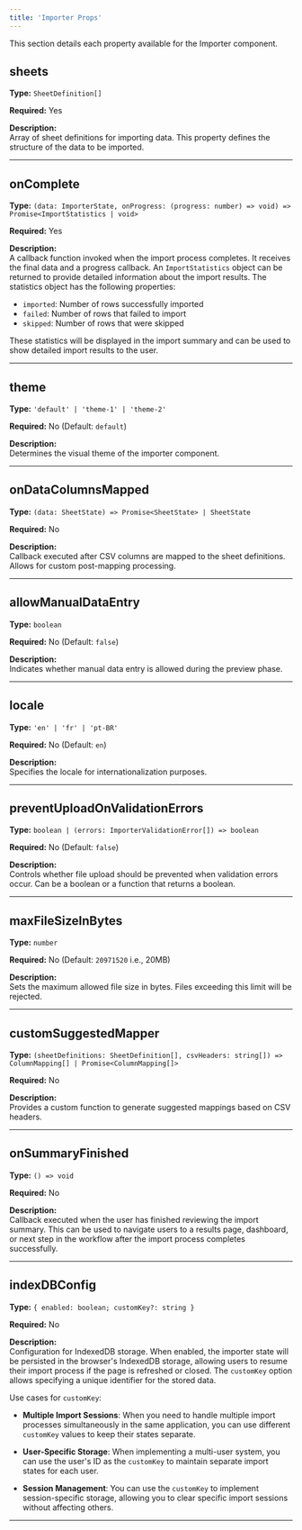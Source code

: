 ```yaml
---
title: 'Importer Props'
---
```


This section details each property available for the Importer component.

## sheets

**Type:** `SheetDefinition[]`

**Required:** Yes

**Description:**  
Array of sheet definitions for importing data. This property defines the structure of the data to be imported.

---

## onComplete

**Type:** `(data: ImporterState, onProgress: (progress: number) => void) => Promise<ImportStatistics | void>`

**Required:** Yes

**Description:**  
A callback function invoked when the import process completes. It receives the final data and a progress callback.
An `ImportStatistics` object can be returned to provide detailed information about the import results. The statistics object has the following properties:

- `imported`: Number of rows successfully imported
- `failed`: Number of rows that failed to import
- `skipped`: Number of rows that were skipped

These statistics will be displayed in the import summary and can be used to show detailed import results to the user.

---

## theme

**Type:** `'default' | 'theme-1' | 'theme-2'`

**Required:** No (Default: `default`)

**Description:**  
Determines the visual theme of the importer component.

---

## onDataColumnsMapped

**Type:** `(data: SheetState) => Promise<SheetState> | SheetState`

**Required:** No

**Description:**  
Callback executed after CSV columns are mapped to the sheet definitions. Allows for custom post-mapping processing.

---

## allowManualDataEntry

**Type:** `boolean`

**Required:** No (Default: `false`)

**Description:**  
Indicates whether manual data entry is allowed during the preview phase.

---

## locale

**Type:** `'en' | 'fr' | 'pt-BR'`

**Required:** No (Default: `en`)

**Description:**  
Specifies the locale for internationalization purposes.

---

## preventUploadOnValidationErrors

**Type:** `boolean | (errors: ImporterValidationError[]) => boolean`

**Required:** No (Default: `false`)

**Description:**  
Controls whether file upload should be prevented when validation errors occur. Can be a boolean or a function that returns a boolean.

---

## maxFileSizeInBytes

**Type:** `number`

**Required:** No (Default: `20971520` i.e., 20MB)

**Description:**  
Sets the maximum allowed file size in bytes. Files exceeding this limit will be rejected.

---

## customSuggestedMapper

**Type:** `(sheetDefinitions: SheetDefinition[], csvHeaders: string[]) => ColumnMapping[] | Promise<ColumnMapping[]>`

**Required:** No

**Description:**  
Provides a custom function to generate suggested mappings based on CSV headers.

---

## onSummaryFinished

**Type:** `() => void`

**Required:** No

**Description:**  
Callback executed when the user has finished reviewing the import summary. This can be used to navigate users to a results page, dashboard, or next step in the workflow after the import process completes successfully.

---

## indexDBConfig

**Type:** `{ enabled: boolean; customKey?: string }`

**Required:** No

**Description:**  
Configuration for IndexedDB storage. When enabled, the importer state will be persisted in the browser's IndexedDB storage, allowing users to resume their import process if the page is refreshed or closed. The `customKey` option allows specifying a unique identifier for the stored data.

Use cases for `customKey`:

- **Multiple Import Sessions**: When you need to handle multiple import processes simultaneously in the same application, you can use different `customKey` values to keep their states separate.

- **User-Specific Storage**: When implementing a multi-user system, you can use the user's ID as the `customKey` to maintain separate import states for each user.

- **Session Management**: You can use the `customKey` to implement session-specific storage, allowing you to clear specific import sessions without affecting others.

---

